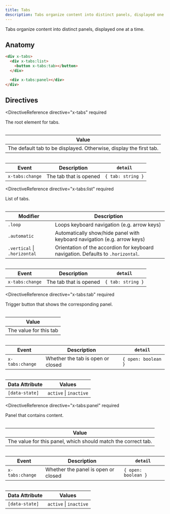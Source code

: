 ```yaml
---
title: Tabs
description: Tabs organize content into distinct panels, displayed one at a time.
---
```



<Toolbelt />

<Lede>
  Tabs organize content into distinct panels, displayed one at a time.
</Lede>

<TabsDemo />

## Anatomy

```html
<div x-tabs>
  <div x-tabs:list>
    <button x-tabs:tab></button>
  </div>

  <div x-tabs:panel></div>
</div>
```

## Directives

<DirectiveReference
  directive="x-tabs"
  required
>
  The root element for tabs.

  <Table>

| Value                                                              |
| ------------------------------------------------------------------ |
| The default tab to be displayed. Otherwise, display the first tab. |

  </Table>

  <Table>

| Event           | Description            | `detail`          |
| --------------- | ---------------------- | ----------------- |
| `x-tabs:change` | The tab that is opened | `{ tab: string }` |

  </Table>

</DirectiveReference>

<DirectiveReference
  directive="x-tabs:list"
  required
>
  List of tabs.

  <Table>

| Modifier                     | Description                                                                      |
| ---------------------------- | -------------------------------------------------------------------------------- |
| `.loop`                      | Loops keyboard navigation (e.g. arrow keys)                                      |
| `.automatic`                 | Automatically show/hide panel with keyboard navigation (e.g. arrow keys)         |
| `.vertical` \| `.horizontal` | Orientation of the accordion for keyboard navigation. Defaults to `.horizontal`. |

  </Table>

  <Table>

| Event           | Description            | `detail`          |
| --------------- | ---------------------- | ----------------- |
| `x-tabs:change` | The tab that is opened | `{ tab: string }` |

  </Table>
</DirectiveReference>

<DirectiveReference
  directive="x-tabs:tab"
  required
>
  Trigger button that shows the corresponding panel.

  <Table>

| Value                  |
| ---------------------- |
| The value for this tab |

  </Table>

  <Table>

| Event           | Description                       | `detail`            |
| --------------- | --------------------------------- | ------------------- |
| `x-tabs:change` | Whether the tab is open or closed | `{ open: boolean }` |

  </Table>

  <Table>

| Data Attribute | Values                 |
| -------------- | ---------------------- |
| `[data-state]` | `active` \| `inactive` |

  </Table>
</DirectiveReference>

<DirectiveReference
  directive="x-tabs:panel"
  required
>
  Panel that contains content.

  <Table>

| Value                                                         |
| ------------------------------------------------------------- |
| The value for this panel, which should match the correct tab. |

  </Table>

  <Table>

| Event           | Description                         | `detail`            |
| --------------- | ----------------------------------- | ------------------- |
| `x-tabs:change` | Whether the panel is open or closed | `{ open: boolean }` |

  </Table>

  <Table>

| Data Attribute | Values                 |
| -------------- | ---------------------- |
| `[data-state]` | `active` \| `inactive` |

  </Table>
</DirectiveReference>
